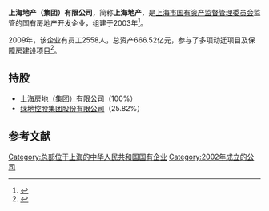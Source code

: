 {{更新|time=2021-02-20T08:57:17+00:00}}

'''上海地产（集团）有限公司'''，简称'''上海地产'''，是[[上海市国有资产监督管理委员会|上海市国有资产监督管理委员会]]监管的国有房地产开发企业，组建于2003年<ref>{{cite journal |author1=《上海年鉴》编纂委员会 |title=(一)综述 |journal=上海年鉴 |date=2004 |url=http://www.shtong.gov.cn/dfz_web/DFZ/Info?idnode=71966&tableName=userobject1a&id=76954 |publisher=上海年鉴社 |language=zh-CN |issn=1008-1046 |quote=年内，新组建的集团公司有：上海地产(集团)有限公司、…… |access-date=2021-02-20 |archive-date=2019-09-27 |archive-url=https://web.archive.org/web/20190927215105/http://www.shtong.gov.cn/dfz_web/DFZ/Info?idnode=71966&tableName=userobject1a&id=76954 |dead-url=no }}</ref>。

2009年，该企业有员工2558人，总资产666.52亿元，参与了多项动迁项目及保障房建设项目<ref>{{cite journal |author1=《上海年鉴》编撰委员会 |title=（四）资产经营、投资 |journal=上海年鉴 |date=2010 |url=http://www.shtong.gov.cn/dfz_web/DFZ/Info?idnode=82684&tableName=userobject1a&id=115740 |publisher=上海年鉴社 |language=zh-CN |issn=1008-1046}}</ref>。

== 持股 ==
* [[上海房地（集团）有限公司|上海房地（集团）有限公司]]（100%）
* [[绿地控股集团股份有限公司|绿地控股集团股份有限公司]]（25.82%）

== 参考文献 ==
{{Reflist}}
{{上海市市管国有企业}}
{{China-company-stub}}
[[Category:总部位于上海的中华人民共和国国有企业|Category:总部位于上海的中华人民共和国国有企业]]
[[Category:2002年成立的公司|Category:2002年成立的公司]]